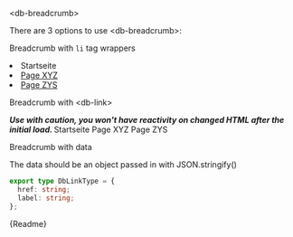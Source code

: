 


<Meta title="02-Navigation/Breadcrumb/Intro" />

<db-headline variant="1">&lt;db-breadcrumb&gt;</db-headline>

There are 3 options to use &lt;db-breadcrumb&gt;:

<db-headline>Breadcrumb with `li` tag wrappers</db-headline>

<Canvas>
  <db-breadcrumb aria-label="Breadcrumb">
    <li>
      <db-link href="#">Startseite</db-link>
    </li>
    <li>
      <a title="This could be a framework-specific tag like <Nav> as well"
        href="#">
        Page XYZ
      </a>
    </li>
    <li>
      <a
        title="This could be a framework-specific tag like <Nav>"
        aria-current="location"
        href="#"
      >
        Page ZYS
      </a>
    </li>
  </db-breadcrumb>
</Canvas>

<db-headline>Breadcrumb with &lt;db-link&gt;</db-headline>

<i>
  <strong>
    Use with caution, you won't have reactivity on changed HTML after the initial load.
  </strong>
</i>

<Canvas>
  <db-breadcrumb aria-label="Breadcrumb">
    <db-link href="#">Startseite</db-link>
    <db-link href="#">Page XYZ</db-link>
    <db-link href="#" current="location">Page ZYS</db-link>
  </db-breadcrumb>
</Canvas>

<db-headline>Breadcrumb with data</db-headline>

<Canvas>
  <db-breadcrumb data={mockData()} />
</Canvas>


The data should be an object passed in with JSON.stringify()

```typescript
export type DbLinkType = {
  href: string;
  label: string;
};
```

<Markdown>{Readme}</Markdown>
